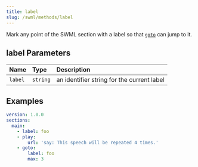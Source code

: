 ```yaml
---
title: label
slug: /swml/methods/label
---
```


Mark any point of the SWML section with a label so that [`goto`](./goto.mdx) can jump to it.


## **label Parameters**

| Name    | Type     | Description                                |
|:--------|:---------|:-------------------------------------------|
| `label` | `string` | an identifier string for the current label |

## **Examples**

```yaml andJson
version: 1.0.0
sections:
  main:
    - label: foo
    - play:
        url: 'say: This speech will be repeated 4 times.'
    - goto:
        label: foo
        max: 3
```
